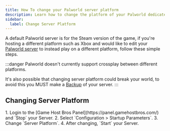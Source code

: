 ```yaml
---
title: How To change your Palworld server platform
description: Learn how to change the platform of your Palworld dedicated server, this setting alters the AllowConnectPlatform setting in PalWorldSettings.ini
sidebar:
  label: Change Server Platform
---
```


A default Palworld server is for the Steam version of the game, if you're hosting a different platform such as Xbox and would like to edit your [Palworld server](https://www.gamehostbros.com/palworld-server-hosting/) to instead play on a different platform, follow these simple steps.

:::danger
Palworld doesn't currently support crossplay between different platforms.

It's also possible that changing server platform could break your world, to avoid this you MUST make a [Backup](/getting-started/backups/) of your server.
:::

## Changing Server Platform

<Steps>
1. Login to the [Game Host Bros Panel](https://panel.gamehostbros.com/) and `Stop` your Server.
2. Select `Configuration > Startup Parameters`.
3. Change `Server Platform`.
4. After changing, `Start` your Server.
</Steps>

